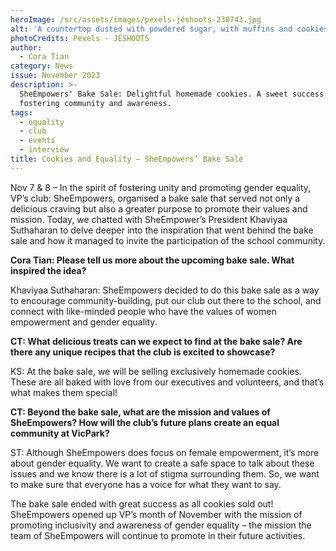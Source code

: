 ```yaml
---
heroImage: /src/assets/images/pexels-jéshoots-230743.jpg
alt: 'A countertop dusted with powdered sugar, with muffins and cookies'
photoCredits: Pexels - JÉSHOOTS
author:
  - Cora Tian
category: News
issue: November 2023
description: >-
  SheEmpowers' Bake Sale: Delightful homemade cookies. A sweet success in
  fostering community and awareness.
tags:
  - equality
  - club
  - events
  - interview
title: Cookies and Equality – SheEmpowers’ Bake Sale
---
```


Nov 7 & 8 – In the spirit of fostering unity and promoting gender equality, VP’s club: SheEmpowers, organised a bake sale that served not only a delicious craving but also a greater purpose to promote their values and mission. Today, we chatted with SheEmpower’s President Khaviyaa Suthaharan to delve deeper into the inspiration that went behind the bake sale and how it managed to invite the participation of the school community.

**Cora Tian: Please tell us more about the upcoming bake sale. What inspired the idea?**

Khaviyaa Suthaharan: SheEmpowers decided to do this bake sale as a way to encourage community-building, put our club out there to the school, and connect with like-minded people who have the values of women empowerment and gender equality.

**CT: What delicious treats can we expect to find at the bake sale? Are there any unique recipes that the club is excited to showcase?**

KS: At the bake sale, we will be selling exclusively homemade cookies. These are all baked with love from our executives and volunteers, and that’s what makes them special!

**CT: Beyond the bake sale, what are the mission and values of SheEmpowers? How will the club’s future plans create an equal community at VicPark?**

ST: Although SheEmpowers does focus on female empowerment, it’s more about gender equality. We want to create a safe space to talk about these issues and we know there is a lot of stigma surrounding them. So, we want to make sure that everyone has a voice for what they want to say.

The bake sale ended with great success as all cookies sold out! SheEmpowers opened up VP’s month of November with the mission of promoting inclusivity and awareness of gender equality – the mission the team of SheEmpowers will continue to promote in their future activities.
